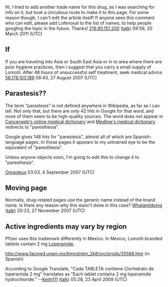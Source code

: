 <article id="12971238" title=Talk:Co-phenotrope>
	<talkpage id="12971238" title="Talk:Co-phenotrope">
{{Reliable sources for medical articles}}
{{WPMED|class=Start|importance=Mid}}

Hi, I tried to add another trade name for this drug, as I was searching for info on it, but took a circuitous route to make it to this page. For some reason though, I can't edit the article itself! If anyone sees this comment who can edit, please add Lofenoxal to the list of names, to help people googling the topic in the future. Thanks! [[Special:Contributions/219.90.151.200|219.90.151.200]] ([[User talk:219.90.151.200|talk]]) 09:59, 20 March 2011 (UTC)

==If==
If you are traveling into Asia or South East Asia or in to area where there are poor hygiene practices, then I suggest that you carry a small supply of Lomotil. After 48 hours of unsuccessful self treatment, seek medical advice. [[User:58.178.103.189|58.178.103.189]] 08:43, 27 August 2007 (UTC)

== Parastesis?? ==

The term &quot;parastesis&quot; is not defined anywhere in Wikipedia, as far as I can tell.  Not only that, but there are only 42 hits in Google for that word, and none of them seem to be high-quality sources.  The word does not appear in [http://cancerweb.ncl.ac.uk/omd/ Cancerweb's online medical dictionary] and [http://www.nlm.nih.gov/medlineplus/mplusdictionary.html Medline's medical dictionary] redirects to &quot;paresthesia&quot;.

Google gives 148 hits for &quot;parestesis&quot;, almost all of which are Spanish-language pages.  In those pages it appears to my untrained eye to be the equivalent of &quot;paresthesia&quot;.

Unless anyone objects soon, I'm going to edit this to change it to &quot;paresthesia&quot;.

[[User:Omgoleus|Omgoleus]] 03:03, 4 September 2007 (UTC)


==Moving page==
Normally, drug-related pages use the generic name instead of the brand name.  Is there any reason why this wasn't done in this case? [[User:WhatamIdoing|WhatamIdoing]] ([[User talk:WhatamIdoing|talk]]) 20:23, 27 November 2007 (UTC)

== Active ingredients may vary by region ==

Pfizer uses this trademark differently in Mexico. In Mexico, Lomotil-branded tablets contain 2 mg [[Loperamide]].

[http://www.facmed.unam.mx/bmnd/plm_2k8/src/prods/35588.htm http://www.facmed.unam.mx/bmnd/plm_2k8/src/prods/35588.htm] (in Spanish)

According to Google Translate, &quot;Cada TABLETA contiene Clorhidrato de loperamida 2 mg&quot; translates as &quot;Each tablet contains 2 mg loperamide hydrochloride.&quot; --[[User:Keith111|Keith111]] ([[User talk:Keith111|talk]]) 05:28, 23 April 2009 (UTC)
	</talkpage>
</article>